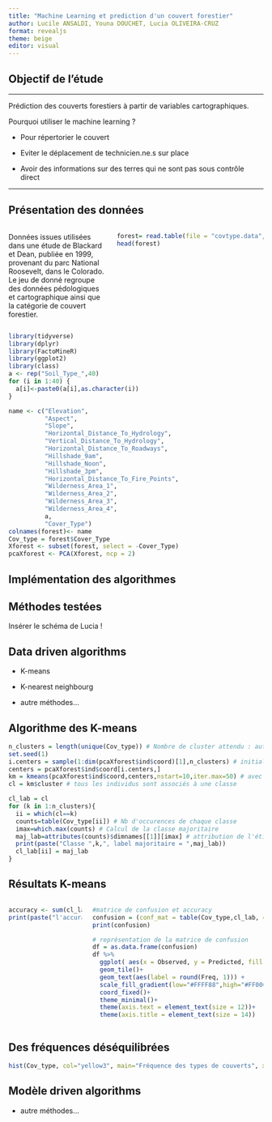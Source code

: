 ```yaml
---
title: "Machine Learning et prediction d'un couvert forestier"
author: Lucile ANSALDI, Youna DOUCHET, Lucia OLIVEIRA-CRUZ
format: revealjs
theme: beige
editor: visual
---
```


## Objectif de l'étude

------------------------------------------------------------------------

Prédiction des couverts forestiers à partir de variables cartographiques.

Pourquoi utiliser le machine learning ?

-   Pour répertorier le couvert

-   Eviter le déplacement de technicien.ne.s sur place

-   Avoir des informations sur des terres qui ne sont pas sous contrôle direct

------------------------------------------------------------------------

## Présentation des données

::: columns
::: {.column width="40%"}
Données issues utilisées dans une étude de Blackard et Dean, publiée en 1999, provenant du parc National Roosevelt, dans le Colorado. Le jeu de donné regroupe des données pédologiques et cartographique ainsi que la catégorie de couvert forestier.
:::

::: {.column width="60%"}
```r
forest= read.table(file = "covtype.data", sep=",", header=TRUE) 
head(forest)
```
:::
:::

```r
library(tidyverse)
library(dplyr)
library(FactoMineR)
library(ggplot2)
library(class)
a <- rep("Soil_Type_",40)
for (i in 1:40) {
  a[i]<-paste0(a[i],as.character(i))
} 

name <- c("Elevation",
          "Aspect",
          "Slope",
          "Horizontal_Distance_To_Hydrology",
          "Vertical_Distance_To_Hydrology",
          "Horizontal_Distance_To_Roadways",
          "Hillshade_9am",
          "Hillshade_Noon",
          "Hillshade_3pm",
          "Horizontal_Distance_To_Fire_Points",
          "Wilderness_Area_1",
          "Wilderness_Area_2",
          "Wilderness_Area_3",
          "Wilderness_Area_4",
          a,
          "Cover_Type")
colnames(forest)<- name
Cov_type = forest$Cover_Type
Xforest <- subset(forest, select = -Cover_Type)
pcaXforest <- PCA(Xforest, ncp = 2) 
```

## Implémentation des algorithmes

## Méthodes testées

Insérer le schéma de Lucia !

## Data driven algorithms

-   K-means

-   K-nearest neighbourg

-   autre méthodes...

## Algorithme des K-means

```r
n_clusters = length(unique(Cov_type)) # Nombre de cluster attendu : autant que de couverts forestiers possibles
set.seed(1)
i.centers = sample(1:dim(pcaXforest$ind$coord)[1],n_clusters) # initialisation aléatoire des clusters. 
centers = pcaXforest$ind$coord[i.centers,]
km = kmeans(pcaXforest$ind$coord,centers,nstart=10,iter.max=50) # avec 10 sets aléatoires et 50 itérations au maximum
cl = km$cluster # tous les individus sont associés à une classe

cl_lab = cl
for (k in 1:n_clusters){
  ii = which(cl==k) 
  counts=table(Cov_type[ii]) # Nb d'occurences de chaque classe
  imax=which.max(counts) # Calcul de la classe majoritaire
  maj_lab=attributes(counts)$dimnames[[1]][imax] # attribution de l'étiquette de la classe
  print(paste("Classe ",k,", label majoritaire = ",maj_lab))
  cl_lab[ii] = maj_lab
}
```

## Résultats K-means

::: columns
::: {.column width="30%"}
```r
accuracy <- sum(cl_lab == Cov_type)/(length(Cov_type))
print(paste("l'accuracy de la classification avec l'algorithme des k-means est de",accuracy)) 
```
:::

::: {.column width="70%"}
```r
#matrice de confusion et accuracy
confusion = (conf_mat = table(Cov_type,cl_lab, dnn=list("Observed","Predicted")))
print(confusion)

# représentation de la matrice de confusion
df = as.data.frame(confusion)
df %>% 
  ggplot( aes(x = Observed, y = Predicted, fill = Freq))+
  geom_tile()+
  geom_text(aes(label = round(Freq, 1))) +
  scale_fill_gradient(low="#FFFF88",high="#FF0000")+
  coord_fixed()+
  theme_minimal()+
  theme(axis.text = element_text(size = 12))+
  theme(axis.title = element_text(size = 14)) 
```
:::
:::

## Des fréquences déséquilibrées

```r
hist(Cov_type, col="yellow3", main="Fréquence des types de couverts", xlab="Type de couvert", ylab="Nombre")
```

## Modèle driven algorithms

-   autre méthodes...
